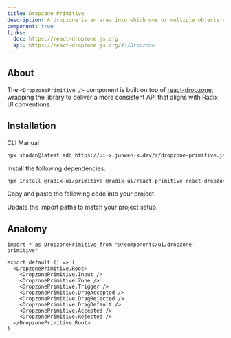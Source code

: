 ```yaml
---
title: Dropzone Primitive
description: A dropzone is an area into which one or multiple objects can be dragged and dropped.
component: true
links:
  doc: https://react-dropzone.js.org
  api: https://react-dropzone.js.org/#!/Dropzone
---
```


## About

The `<DropzonePrimitive />` component is built on top of [react-dropzone](https://react-dropzone.js.org), wrapping the library to deliver a more consistent API that aligns with Radix UI conventions.

## Installation

<Tabs defaultValue="cli">

<TabsList>
  <TabsTrigger value="cli">CLI</TabsTrigger>
  <TabsTrigger value="manual">Manual</TabsTrigger>
</TabsList>
<TabsContent value="cli">

```bash
npx shadcn@latest add https://ui-x.junwen-k.dev/r/dropzone-primitive.json
```

</TabsContent>

<TabsContent value="manual">

<Steps>

<Step>Install the following dependencies:</Step>

```bash
npm install @radix-ui/primitive @radix-ui/react-primitive react-dropzone
```

<Step>Copy and paste the following code into your project.</Step>

<ComponentSource name="dropzone-primitive" />

<Step>Update the import paths to match your project setup.</Step>

</Steps>

</TabsContent>

</Tabs>

## Anatomy

```tsx
import * as DropzonePrimitive from "@/components/ui/dropzone-primitive"

export default () => (
  <DropzonePrimitive.Root>
    <DropzonePrimitive.Input />
    <DropzonePrimitive.Zone />
    <DropzonePrimitive.Trigger />
    <DropzonePrimitive.DragAccepted />
    <DropzonePrimitive.DragRejected />
    <DropzonePrimitive.DragDefault />
    <DropzonePrimitive.Accepted />
    <DropzonePrimitive.Rejected />
  </DropzonePrimitive.Root>
)
```
